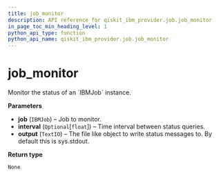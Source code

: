 ```yaml
---
title: job_monitor
description: API reference for qiskit_ibm_provider.job.job_monitor
in_page_toc_min_heading_level: 1
python_api_type: function
python_api_name: qiskit_ibm_provider.job.job_monitor
---
```


<span id="job-monitor" />

# job\_monitor

<Function id="qiskit_ibm_provider.job.job_monitor" isDedicatedPage={true} github="https://github.com/Qiskit/qiskit-ibm-provider/tree/stable/0.10/qiskit_ibm_provider/job/job_monitor.py#L99-L116" signature="job_monitor(job, interval=None, output=<_io.TextIOWrapper name='<stdout>' mode='w' encoding='utf-8'>)">
  Monitor the status of an `IBMJob` instance.

  **Parameters**

  *   **job** (`IBMJob`) – Job to monitor.
  *   **interval** (`Optional`\[`float`]) – Time interval between status queries.
  *   **output** (`TextIO`) – The file like object to write status messages to. By default this is sys.stdout.

  **Return type**

  `None`
</Function>

